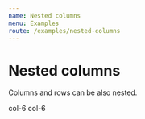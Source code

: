 ```yaml
---
name: Nested columns
menu: Examples
route: /examples/nested-columns
---
```



# Nested columns

Columns and rows can be also nested.

<Playground>
  <ThemeProvider theme={{ grid: theme }}>
    <Container
      colCss={`
        background-color: #e0e0eb;
        border: 1px solid #b3b3cc;
        padding: 20px;
      `}
    >
      <Row>
        <Col size={8}>
          <Row>
            <Col size={6}>col-6</Col>
            <Col size={6}>col-6</Col>
          </Row>
        </Col>
        <Col size={4} />
      </Row>
    </Container>
  </ThemeProvider>
</Playground>
